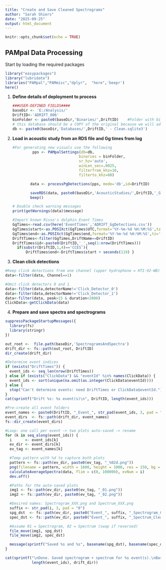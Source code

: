```yaml
---
title: "Create and Save Cleaned Spectrograms"
author: "Sarah Shiers"
date: "2025-09-25"
output: html_document
---
```



```r
knitr::opts_chunk$set(echo = TRUE)
```

## PAMpal Data Processing

Start by loading the required packages

```r
library("easypackages")
library("lubridate")
libraries("PAMpal","PAMmisc","dplyr",  "here",'beepr')
here()
```

1.  **Define details of deployment to process**

    ```r
    ###USER-DEFINED FIELDS#### 
    baseDir <- 'E:/Analysis/'
    DriftID<-'ADRIFT_006'
    binFolder <- paste0(baseDir,'Binaries/',DriftID)    #Folder with binaries
    # this database should be a COPY of the original because we will add events to it later
    db <- paste0(baseDir,'Databases/',DriftID,' - Clean.sqlite3')

    ```

2.  **Load in acoustic study from an RDS file and Gg times from log**

    ```r
    
    #For generating new visuals use the following
             pps <- PAMpalSettings(db=db, 
                                  binaries = binFolder,
                                  sr_hz='auto', 
                                  winLen_sec=.0025, 
                                  filterfrom_khz=10, 
                                  filterto_khz=80)
            
            data <- processPgDetections(pps, mode='db',id=DriftID)
        
            saveRDS(data, paste0(baseDir,'AcousticStudies/',DriftID,'_Gg_clean.rds'))
            beep()
    
    # Double check warning messages
    print(getWarnings(data)$message)

    #Import known Risso's dolphin Event Times
    GgTimes<-read.csv(here('EventTimes','ADRIFT_GgDetections.csv'))
    GgTimes$start<-as.POSIXct(GgTimes$UTC,format='%Y-%m-%d %H:%M:%S',tz='UTC')
    GgTimes$end<-as.POSIXct(GgTimes$end,format='%Y-%m-%d %H:%M:%S',tz='UTC')
    DriftTimes<-filter(GgTimes,DriftName==DriftID)
    DriftTimes$id<-paste0(DriftID,'_',seq(1:nrow(DriftTimes)))
      if(substr(DriftID,1,4)=='CCES'){
          DriftTimes$end<-DriftTimes$start + seconds(119) }
    ```

3.  **Clean click detections**

```r

#Keep click detections from one channel (upper hydrophone = HTI-92-WB)
data<-filter(data, Channel==1)

#Omit click detectors 0 and 1
data<-filter(data,detectorName!='Click_Detector_0')
data<-filter(data,detectorName!='Click_Detector_1')
data<-filter(data, peak>15 & duration<2000)
ClickData<-getClickData(data)
```

4. **Prepare and save spectra and spectrograms**

```r

suppressPackageStartupMessages({
  library(fs)
  library(stringr)
})

out_root <-  file.path(baseDir,'SpectrogramsAndSpectra')
drift_dir <- fs::path(out_root, DriftID)
dir_create(drift_dir)

#Determine event indices
if (exists("DriftTimes")) {
  event_ids <- seq_len(nrow(DriftTimes))
} else if (exists("ClickData") && "eventId" %in% names(ClickData)) {
  event_ids <- sort(unique(na.omit(as.integer(ClickData$eventId))))
} else {
  stop("Can't determine events: need DriftTimes or ClickData$eventId.")
}
cat(sprintf("Drift %s: %s event(s)\n", DriftID, length(event_ids)))

#Pre-create all event folders
event_names <- paste0(DriftID, "_Event_", str_pad(event_ids, 3, pad = "0"))
event_dirs  <- fs::path(drift_dir, event_names)
fs::dir_create(event_dirs)

#Loop: one call per event -> two plots auto-saved -> rename
for (k in seq_along(event_ids)) {
  i      <- event_ids[k]
  ev_dir <- event_dirs[k]
  ev_tag <- event_names[k]

  #Temp pattern with %d to capture both plots
  pattern <- fs::path(ev_dir, paste0(ev_tag, "_%02d.png"))
  png(filename = pattern, width = 1600, height = 1000, res = 150, bg = "white")
  calculateAverageSpectra(data, flim = c(0, 100000), evNum = i)
  dev.off()

  #Paths for the auto-saved plots
  img1 <- fs::path(ev_dir, paste0(ev_tag, "_01.png"))
  img2 <- fs::path(ev_dir, paste0(ev_tag, "_02.png"))

  #Desired names: Spectrogram_XXX.png and Spectrum_XXX.png
  suffix <- str_pad(i, 3, pad = "0")
  spg_dst  <- fs::path(ev_dir, paste0("Event_", suffix, "_Spectrogram_Clean.png"))
  spec_dst <- fs::path(ev_dir, paste0("Event_", suffix, "_Spectrum_Clean.png"))

  #Assume 01 = Spectrogram, 02 = Spectrum (swap if reversed)
  file_move(img1, spg_dst)
  file_move(img2, spec_dst)

  message(sprintf("Saved %s and %s", basename(spg_dst), basename(spec_dst)))
}

cat(sprintf("\nDone. Saved spectrogram + spectrum for %s event(s).\nBase folder:\n%s\n",
            length(event_ids), drift_dir))

```
